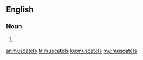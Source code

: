 ==English==

===Noun===
{{head|en|plural}}

# {{plural of|muscatel|lang=en}}

[[ar:muscatels]]
[[fr:muscatels]]
[[ku:muscatels]]
[[my:muscatels]]